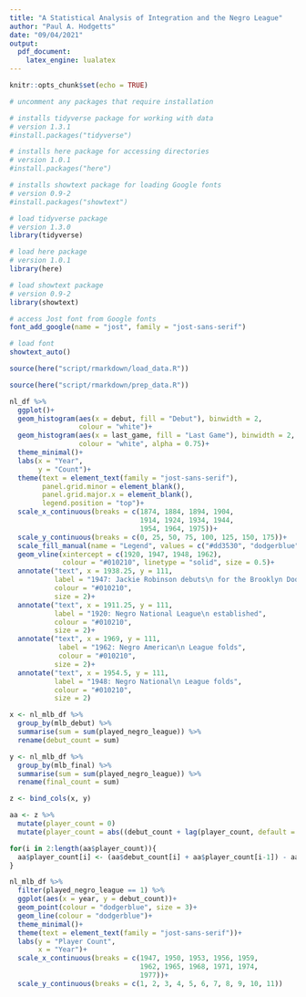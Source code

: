 ```yaml
---
title: "A Statistical Analysis of Integration and the Negro League"
author: "Paul A. Hodgetts"
date: "09/04/2021"
output: 
  pdf_document:
    latex_engine: lualatex
---
```


```r
knitr::opts_chunk$set(echo = TRUE)
```

```r
# uncomment any packages that require installation

# installs tidyverse package for working with data
# version 1.3.1
#install.packages("tidyverse")

# installs here package for accessing directories
# version 1.0.1
#install.packages("here")

# installs showtext package for loading Google fonts
# version 0.9-2
#install.packages("showtext")
```

```r
# load tidyverse package
# version 1.3.0
library(tidyverse)

# load here package
# version 1.0.1
library(here)

# load showtext package
# version 0.9-2
library(showtext)
```

```r
# access Jost font from Google fonts
font_add_google(name = "jost", family = "jost-sans-serif")

# load font
showtext_auto()
```

```r
source(here("script/rmarkdown/load_data.R"))
```

```r
source(here("script/rmarkdown/prep_data.R"))
```

```r
nl_df %>%
  ggplot()+
  geom_histogram(aes(x = debut, fill = "Debut"), binwidth = 2, 
                 colour = "white")+
  geom_histogram(aes(x = last_game, fill = "Last Game"), binwidth = 2, 
                 colour = "white", alpha = 0.75)+
  theme_minimal()+
  labs(x = "Year",
       y = "Count")+
  theme(text = element_text(family = "jost-sans-serif"),
        panel.grid.minor = element_blank(),
        panel.grid.major.x = element_blank(),
        legend.position = "top")+
  scale_x_continuous(breaks = c(1874, 1884, 1894, 1904, 
                                1914, 1924, 1934, 1944, 
                                1954, 1964, 1975))+
  scale_y_continuous(breaks = c(0, 25, 50, 75, 100, 125, 150, 175))+
  scale_fill_manual(name = "Legend", values = c("#dd3530", "dodgerblue"))+
  geom_vline(xintercept = c(1920, 1947, 1948, 1962), 
             colour = "#010210", linetype = "solid", size = 0.5)+
  annotate("text", x = 1938.25, y = 111, 
           label = "1947: Jackie Robinson debuts\n for the Brooklyn Dodgers",
           colour = "#010210",
           size = 2)+
  annotate("text", x = 1911.25, y = 111, 
           label = "1920: Negro National League\n established",
           colour = "#010210",
           size = 2)+
  annotate("text", x = 1969, y = 111, 
            label = "1962: Negro American\n League folds",
            colour = "#010210",
           size = 2)+
  annotate("text", x = 1954.5, y = 111, 
           label = "1948: Negro National\n League folds",
           colour = "#010210",
           size = 2)
```

```r
x <- nl_mlb_df %>% 
  group_by(mlb_debut) %>%
  summarise(sum = sum(played_negro_league)) %>% 
  rename(debut_count = sum)

y <- nl_mlb_df %>% 
  group_by(mlb_final) %>% 
  summarise(sum = sum(played_negro_league)) %>% 
  rename(final_count = sum)

z <- bind_cols(x, y)

aa <- z %>% 
  mutate(player_count = 0)
  mutate(player_count = abs((debut_count + lag(player_count, default = 0)) - lag(final_count, default = 0)))

for(i in 2:length(aa$player_count)){
  aa$player_count[i] <- (aa$debut_count[i] + aa$player_count[i-1]) - aa$final_count[i-1]
}
```


```r
nl_mlb_df %>%
  filter(played_negro_league == 1) %>% 
  ggplot(aes(x = year, y = debut_count))+
  geom_point(colour = "dodgerblue", size = 3)+
  geom_line(colour = "dodgerblue")+
  theme_minimal()+
  theme(text = element_text(family = "jost-sans-serif"))+
  labs(y = "Player Count",
       x = "Year")+
  scale_x_continuous(breaks = c(1947, 1950, 1953, 1956, 1959, 
                                1962, 1965, 1968, 1971, 1974,
                                1977))+
  scale_y_continuous(breaks = c(1, 2, 3, 4, 5, 6, 7, 8, 9, 10, 11))
```

